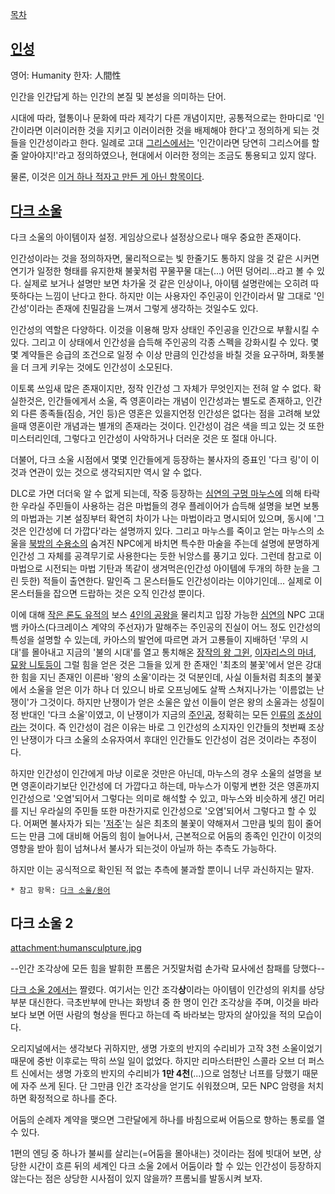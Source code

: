 [[목차]]

== [[인성]] ==
영어: Humanity
한자: 人間性

인간을 인간답게 하는 인간의 본질 및 본성을 의미하는 단어. 

시대에 따라, 혈통이나 문화에 따라 제각기 다른 개념이지만, 공통적으로는 한마디로 '인간이라면 이러이러한 것을 지키고 이러이러한 것을 배제해야 한다'고 정의하게 되는 것들을 인간성이라고 한다. 일례로 고대 [[그리스]]에서는 '인간이라면 당연히 그리스어를 할 줄 알아야지!'라고 정의하였으나, 현대에서 이러한 정의는 조금도 통용되고 있지 않다.

물론, 이것은 [[이거 하나 적자고 만든 게 아닌 항목]]이다.

== [[다크 소울]] ==
다크 소울의 아이템이자 설정. 게임상으로나 설정상으로나 매우 중요한 존재이다.

인간성이라는 것을 정의하자면, 물리적으로는 빛 한줄기도 통하지 않을 것 같은 시커면 연기가 일정한 형태를 유지한채 불꽃처럼 꾸물꾸물 대는(...) 어떤 덩어리...라고 볼 수 있다. 실제로 보거나 설명만 보면 차가울 것 같은 인상이나, 아이템 설명란에는 오히려 따뜻하다는 느낌이 난다고 한다. 하지만 이는 사용자인 주인공이 인간이라서 말 그대로 '인간성'이라는 존재에 친밀감을 느껴서 그렇게 생각하는 것일수도 있다.

인간성의 역할은 다양하다. 이것을 이용해 망자 상태인 주인공을 인간으로 부활시킬 수 있다. 그리고 이 상태에서 인간성을 습득해 주인공의 각종 스펙을 강화시킬 수 있다. 몇몇 계약들은 승급의 조건으로 일정 수 이상 만큼의 인간성을 바칠 것을 요구하며, 화톳불을 더 크게 키우는 것에도 인간성이 소모된다.

이토록 쓰임새 많은 존재이지만, 정작 인간성 그 자체가 무엇인지는 전혀 알 수 없다. 확실한것은, 인간들에게서 소울, 즉 영혼이라는 개념이 인간성과는 별도로 존재하고, 인간 외 다른 종족들(짐승, 거인 등)은 영혼은 있을지언정 인간성은 없다는 점을 고려해 보았을때 영혼이란 개념과는 별개의 존재라는 것이다. 인간성이 검은 색을 띄고 있는 것 또한 미스터리인데, 그렇다고 인간성이 사악하거나 더러운 것은 또 절대 아니다.

더불어, 다크 소울 시점에서 몇몇 인간들에게 등장하는 불사자의 증표인 '다크 링'이 이것과 연관이 있는 것으로 생각되지만 역시 알 수 없다.

DLC로 가면 더더욱 알 수 없게 되는데, 작중 등장하는 [[심연의 구멍 마누스]]에 의해 타락한 우라실 주민들이 사용하는 검은 마법들의 경우 플레이어가 습득해 설명을 보면 보통의 마법과는 기본 설징부터 확연히 차이가 나는 마법이라고 명시되어 있으며, 동시에 '그것은 인간성에 더 가깝다'라는 설명까지 있다. 그리고 마누스를 죽이고 얻는 마누스의 소울을 [[북방의 수용소]]의 숨겨진 NPC에게 바치면 특수한 마술을 주는데 설명에 분명하게 인간성 그 자체를 공격무기로 사용한다는 듯한 뉘앙스를 풍기고 있다. 그런데 참고로 이 마법으로 시전되는 마법 기탄과 똑같이 생겨먹은(인간성 아이템에 두개의 하햔 눈을 그린 듯한) 적들이 출연한다. 말인즉 그 몬스터들도 인간성이라는 이야기인데... 실제로 이 몬스터들을 잡으면 드랍하는 것은 오직 인간성 뿐이다.

이에 대해 [[작은 론도 유적]]의 보스 [[4인의 공왕]]을 물리치고 입장 가능한 [[심연]]의 NPC 고대 뱀 카아스(다크레이스 계약의 주선자)가 말해주는 주인공의 진실이 어느 정도 인간성의 특성을 설명할 수 있는데, 카아스의 발언에 따르면 과거 고룡들이 지배하던 '무의 시대'를 몰아내고 지금의 '불의 시대'를 열고 통치해온 [[장작의 왕 그윈]], [[혼돈의 못자리|이자리스의 마녀]], [[묘왕 니토]]등이 그럴 힘을 얻은 것은 그들을 있게 한 존재인 '최초의 불꽃'에서 얻은 강대한 힘을 지닌 존재인 이른바 '왕의 소울'이라는 것 덕분인데, 사실 이들처럼 최초의 불꽃에서 소울을 얻은 이가 하나 더 있으니 바로 오프닝에도 살짝 스쳐지나가는 '이름없는 난쟁이'가 그것이다. 하지만 난쟁이가 얻은 소울은 앞선 이들이 얻은 왕의 소울과는 성질이 정 반대인 '다크 소울'이였고, 이 난쟁이가 지금의 [[주인공(다크 소울)|주인공]], 정확히는 모든 [[인류]]의 [[조상]]이라는 것이다. 즉 인간성이 검은 이유는 바로 그 인간성의 소지자인 인간들의 첫번째 조상인 난쟁이가 다크 소울의 소유자여서 후대인 인간들도 인간성이 검은 것이라는 추정이다.

하지만 인간성이 인간에게 마냥 이로운 것만은 아닌데, 마누스의 경우 소울의 설명을 보면 영혼이라기보단 인간성에 더 가깝다고 하는데, 마누스가 이렇게 변한 것은 영혼까지 인간성으로 '오염'되어서 그렇다는 의미로 해석할 수 있고, 마누스와 비슷하게 생긴 머리를 지닌 우라실의 주민들 또한 마찬가지로 인간성으로 '오염'되어서 그렇다고 할 수 있다. 어쩌면 불사자가 되는 '[[저주]]'는 실은 최초의 불꽃이 약해져서 그만큼 빛의 힘이 줄어드는 만큼 그에 대비해 어둠의 힘이 늘어나서, 근본적으로 어둠의 종족인 인간이 이것의 영향을 받아 힘이 넘쳐나서 불사가 되는것이 아닐까 하는 추측도 가능하다.

하지만 이는 공식적으로 확인된 적 없는 추측에 불과할 뿐이니 너무 과신하지는 말자.

 * 참고 항목: [[다크 소울/용어]]

== 다크 소울 2 ==
attachment:humansculpture.jpg

--인간 조각상에 모든 힘을 발휘한 프롬은 거짓말처럼 손가락 묘사에선 참패를 당했다--

[[다크 소울 2]]에서는 짤렸다. 여기서는 인간 조각'''상'''이라는 아이템이 인간성의 위치를 상당 부분 대신한다. 극초반부에 만나는 화방녀 중 한 명이 인간 조각상을 주며, 이것을 바라보다 보면 어떤 사람의 형상을 띈다고 하는데 즉 바라보는 망자의 살아있을 적의 모습이다. 

오리지널에서는 생각보다 귀하지만, 생명 가호의 반지의 수리비가 고작 3천 소울이었기 때문에 중반 이후로는 딱히 쓰일 일이 없었다. 하지만 리마스터판인 스콜라 오브 더 퍼스트 신에서는 생명 가호의 반지의 수리비가 '''1만 4천'''(...)으로 엄청난 너프를 당했기 때문에 자주 쓰게 된다. 단 그만큼 인간 조각상을 얻기도 쉬워졌으며, 모든 NPC 암령을 처치하면 확정적으로 하나를 준다.

어둠의 순례자 계약을 맺으면 그란달에게 하나를 바침으로써 어둠으로 향하는 통로를 열 수 있다.

1편의 엔딩 중 하나가 불씨를 살리는(=어둠을 몰아내는) 것이라는 점에 빗대어 보면, 상당한 시간이 흐른 뒤의 세계인 다크 소울 2에서 어둠이라 할 수 있는 인간성이 등장하지 않는다는 점은 상당한 시사점이 있지 않을까? 프롬뇌를 발동시켜 보자.

